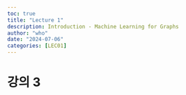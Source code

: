 ```yaml
---
toc: true
title: "Lecture 1"
description: Introduction - Machine Learning for Graphs
author: "who"
date: "2024-07-06"
categories: [LEC01]
---
```


# 강의 3